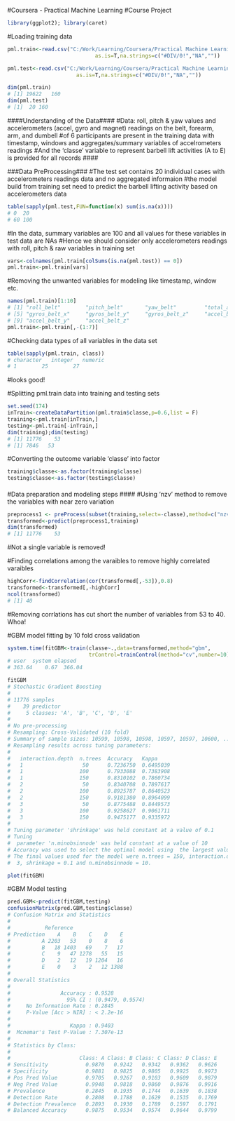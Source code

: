 ##########
#Coursera - Practical Machine Learning
#Course Project 
```{r}
library(ggplot2); library(caret)
```
#Loading training data
```{r}
pml.train<-read.csv("C:/Work/Learning/Coursera/Practical Machine Learning/Course Project/pml-training.csv",
                            as.is=T,na.strings=c("#DIV/0!","NA",""))

pml.test<-read.csv("C:/Work/Learning/Coursera/Practical Machine Learning/Course Project/pml-testing.csv",
                      as.is=T,na.strings=c("#DIV/0!","NA",""))

```
```{r}
dim(pml.train)
# [1] 19622   160
dim(pml.test)
# [1]  20 160
```

####Understanding of the Data#### 
#Data: roll, pitch & yaw values and accelerometers (accel, gyro and magnet) readings on the belt, forearm, arm, and dumbell 
#of 6 participants are present in the training data with timestamp, windows and aggregates/summary variables of accelrometers readings
#And the 'classe' variable to represent barbell lift activities (A to E) is provided for all records
####

###Data PreProcessing###
#The test set contains 20 individual cases with accelerometers readings data and no aggregated informaion
#the model build from training set need to predict the barbell lifting activity based on accelerometers data
```{r}
table(sapply(pml.test,FUN=function(x) sum(is.na(x))))
# 0  20 
# 60 100 
```

#In the data, summary variables are 100 and all values for these variables in test data are NAs 
#Hence we should consider only accelerometers readings with roll, pitch & raw variables in training set
```{r}
vars<-colnames(pml.train[colSums(is.na(pml.test)) == 0])
pml.train<-pml.train[vars]
```

#Removing the unwanted variables for modeling like timestamp, window etc.
```{r}
names(pml.train)[1:10]
# [1] "roll_belt"        "pitch_belt"       "yaw_belt"         "total_accel_belt"
# [5] "gyros_belt_x"     "gyros_belt_y"     "gyros_belt_z"     "accel_belt_x"    
# [9] "accel_belt_y"     "accel_belt_z"   
pml.train<-pml.train[,-(1:7)]
```

#Checking data types of all variables in the data set
```{r}
table(sapply(pml.train, class))
# character   integer   numeric 
# 1        25        27 
```
#looks good!

#Splitting pml.train data into training and testing sets
```{r}
set.seed(174)
inTrain<-createDataPartition(pml.train$classe,p=0.6,list = F)
training<-pml.train[inTrain,]
testing<-pml.train[-inTrain,]
dim(training);dim(testing)
# [1] 11776    53
# [1] 7846   53
```

#Converting the outcome variable 'classe' into factor
```{r}
training$classe<-as.factor(training$classe)
testing$classe<-as.factor(testing$classe)
```

####
#Data preparation and modeling steps
####
#Using 'nzv' method to remove the variables with near zero variation
```{r}
preprocess1 <- preProcess(subset(training,select=-classe),method=c("nzv"))
transformed<-predict(preprocess1,training)
dim(transformed)
# [1] 11776    53
```
#Not a single variable is removed!

#Finding correlations among the varaibles to remove highly correlated varaibles
```{r}
highCorr<-findCorrelation(cor(transformed[,-53]),0.8)
transformed<-transformed[,-highCorr]
ncol(transformed)
# [1] 40
```
#Removing corrlations has cut short the number of variables from 53 to 40. Whoa!

#GBM model fitting by 10 fold cross validation
```{r}
system.time(fitGBM<-train(classe~.,data=transformed,method="gbm",
                          trControl=trainControl(method="cv",number=10)))
# user  system elapsed 
# 363.64    0.67  366.04  
```

```{r}
fitGBM
# Stochastic Gradient Boosting 
# 
# 11776 samples
#    39 predictor
#     5 classes: 'A', 'B', 'C', 'D', 'E' 
# 
# No pre-processing
# Resampling: Cross-Validated (10 fold) 
# Summary of sample sizes: 10599, 10598, 10598, 10597, 10597, 10600, ... 
# Resampling results across tuning parameters:
# 
#   interaction.depth  n.trees  Accuracy   Kappa    
#   1                   50      0.7236750  0.6495039
#   1                  100      0.7933088  0.7383908
#   1                  150      0.8310102  0.7860734
#   2                   50      0.8340708  0.7897617
#   2                  100      0.8925787  0.8640523
#   2                  150      0.9181380  0.8964099
#   3                   50      0.8775488  0.8449573
#   3                  100      0.9258627  0.9061711
#   3                  150      0.9475177  0.9335972
# 
# Tuning parameter 'shrinkage' was held constant at a value of 0.1
# Tuning
#  parameter 'n.minobsinnode' was held constant at a value of 10
# Accuracy was used to select the optimal model using  the largest value.
# The final values used for the model were n.trees = 150, interaction.depth =
#  3, shrinkage = 0.1 and n.minobsinnode = 10. 
```

```{r}
plot(fitGBM)
```

#GBM Model testing
```{r}
pred.GBM<-predict(fitGBM,testing)
confusionMatrix(pred.GBM,testing$classe)
# Confusion Matrix and Statistics
# 
#           Reference
# Prediction    A    B    C    D    E
#          A 2203   53    0    8    6
#          B   18 1403   69    7   17
#          C    9   47 1278   55   15
#          D    2   12   19 1204   16
#          E    0    3    2   12 1388
# 
# Overall Statistics
#                                           
#                Accuracy : 0.9528          
#                  95% CI : (0.9479, 0.9574)
#     No Information Rate : 0.2845          
#     P-Value [Acc > NIR] : < 2.2e-16       
#                                           
#                   Kappa : 0.9403          
#  Mcnemar's Test P-Value : 7.307e-13       
# 
# Statistics by Class:
# 
#                      Class: A Class: B Class: C Class: D Class: E
# Sensitivity            0.9870   0.9242   0.9342   0.9362   0.9626
# Specificity            0.9881   0.9825   0.9805   0.9925   0.9973
# Pos Pred Value         0.9705   0.9267   0.9103   0.9609   0.9879
# Neg Pred Value         0.9948   0.9818   0.9860   0.9876   0.9916
# Prevalence             0.2845   0.1935   0.1744   0.1639   0.1838
# Detection Rate         0.2808   0.1788   0.1629   0.1535   0.1769
# Detection Prevalence   0.2893   0.1930   0.1789   0.1597   0.1791
# Balanced Accuracy      0.9875   0.9534   0.9574   0.9644   0.9799


```

